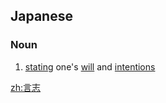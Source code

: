 ==Japanese==
{{ja-kanjitab|言|志}}

===Noun===
{{ja-noun|げんし}}

# [[stating]] one's [[will]] and [[intentions]]

[[zh:言志]]